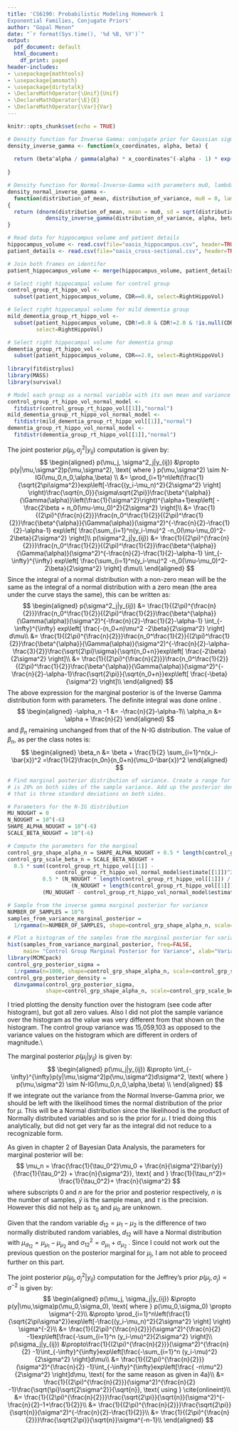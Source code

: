 ```yaml
---
title: 'CS6190: Probabilistic Modeling Homework 1
Exponential Families, Conjugate Priors'
author: "Gopal Menon"
date: "`r format(Sys.time(), '%d %B, %Y')`"
output:
  pdf_document: default
  html_document:
    df_print: paged
header-includes:
- \usepackage{mathtools}
- \usepackage{amsmath}
- \usepackage{dirtytalk}
- \DeclareMathOperator{\Unif}{Unif}
- \DeclareMathOperator{\E}{E}
- \DeclareMathOperator{\Var}{Var}
---
```


```r
knitr::opts_chunk$set(echo = TRUE)
```

\hrule

\section*{Written Part}

\begin{enumerate}
\item \textbf{Expectation of sufficient statistics:} Consider a random variable $X$ from a continuous exponential family with natural parameter $\eta=\left ( \eta_1,\ldots, \eta_n \right)$. Recall this means the pdf is of the form:

$$
p(x) = h(x) \exp\left (\eta \cdot T(x) -A(\eta)\right)
$$

\begin{enumerate}

\item Show that $E\left[ T(x)|\eta\right] = \nabla A(\eta) = \left(\frac{\partial A}{\partial \eta_1}, \ldots,\frac{\partial A}{\partial \eta_d}  \right)$.

\textbf{Hint:} Start with the identity $\int p(x) dx = 1$, and take the derivative with respect to $\eta$.

$$ \begin{aligned} 
\int p(x) dx &= 1\\
\Rightarrow \int h(x) \exp\left (\eta \cdot T(x) -A(\eta)\right) dx &= 1\\
\nabla \left( \int h(x) \exp\left (\eta \cdot T(x) -A(\eta)\right) dx\right) &= 0\\
\int h(x) \exp\left (\eta \cdot T(x) -A(\eta)\right) . \left(T(x) - \nabla A(\eta) \right) dx &= 0\\
\int T(x) h(x) \exp\left (\eta \cdot T(x) -A(\eta)\right)dx &= \nabla A(\eta)\int h(x) \exp\left (\eta \cdot T(x) -A(\eta)\right)dx\\
\int T(x) p(x) dx &= \nabla A(\eta) \int p(x) dx\\
E\left[ T(x)\right] &= \nabla A(\eta)
\end{aligned}
$$

\item Verify this formula works for the Gaussian distribution with unknown mean, $\mu$, and known variance, $\sigma^2$.\\

\textbf{Hint:} Start by thinking about what the natural parameter $\eta$ and the function $A(\eta)$ are, then verify that the expectation of the Gaussian is the same as $\nabla A(\eta)$.

The pdf for a Gaussian distribution with unknown mean, $\mu$, and known variance, $\sigma^2$ is given by:

$$
\begin{aligned} 
p(x) &= \frac{1}{\sqrt{2\pi}\sigma} \exp \left [ -\frac{(x-\mu)^2}{2\sigma^2} \right ]\\
&= \frac{1}{\sqrt{2\pi}} \exp \left [ \ln \left(\frac{1}{\sigma}\right) \right ] \exp \left [ -\frac{(x-\mu)^2}{2\sigma^2} \right ]\\
&= \frac{1}{\sqrt{2\pi}} \exp \left [ -\ln \left(\sigma\right)  -\frac{(x-\mu)^2}{2\sigma^2} \right ]\\
&= \frac{1}{\sqrt{2\pi}} \exp \left [ -\ln \left(\sigma\right) - \frac{x^2}{2\sigma^2} + \frac{2x\mu}{2\sigma^2} -\frac{\mu^2}{2\sigma^2} \right ]\\
&= \frac{1}{\sqrt{2\pi}} \exp \left [ \frac{x\mu}{\sigma^2} - \frac{x^2}{2\sigma^2} - \left (\ln \left(\sigma\right) + \frac{\mu^2}{2\sigma^2} \right) \right]\\
&= \frac{1}{\sqrt{2\pi}} \exp \left [\begin{bmatrix} \frac{\mu}{\sigma^2} \\ \frac{-1}{2\sigma^2} \end{bmatrix} \cdot  \begin{bmatrix} x \\ x^2 \end{bmatrix} - \left (\ln \left(\sigma\right) + \frac{\mu^2}{2\sigma^2} \right) \right ]
\end{aligned}\\
$$

Based on the form of the exponential family pdf, we can see that:
$$
\begin{aligned} 
A(\eta) &= \ln \left(\sigma\right) + \frac{\mu^2}{2\sigma^2}, \\
\eta &= \begin{bmatrix} \frac{\mu}{\sigma^2} \\ \frac{-1}{2\sigma^2} \end{bmatrix}, \text{ and}\\
T(x) &= \begin{bmatrix} x \\ x^2 \end{bmatrix}\\
\end{aligned}\\
$$

Based on the equation for $E\left[T(x)\right]$ above:
$$
\begin{aligned} 
E\left[ T(x)\right] &= \nabla A(\eta)\\
\Rightarrow E \left[ \begin{bmatrix} x \\ x^2 \end{bmatrix}\right] &= \begin{bmatrix}\frac{\partial A}{\partial \eta_1} \\\frac{\partial A}{\partial \eta_2}  \end{bmatrix}, \text{ where }\eta_1 =  \frac{\mu}{\sigma^2}, \text{ and } \eta_2 = \frac{-1}{2\sigma^2}\\
\begin{bmatrix} E\left[x\right] \\ E\left[x^2\right] \end{bmatrix} &= \begin{bmatrix}\frac{\partial \left( \ln \left(\sigma\right) + \frac{\mu^2}{2\sigma^2}  \right)}{\partial \eta_1} \\\frac{\partial \left( \ln \left(\sigma\right) + \frac{\mu^2}{2\sigma^2}  \right)}{\partial \eta_2}  \end{bmatrix}\\
&= \begin{bmatrix}\frac{\partial \left( \ln \left(\sigma\right) + \frac{\sigma^2}{2}\frac{\mu^2}{\sigma^4}  \right)}{\partial \eta_1} \\\frac{\partial \left( \ln \left(\sqrt{\frac{-1}{2\eta_2}}  \right) - \mu^2\eta_2  \right)}{\partial \eta_2}  \end{bmatrix}\\
&= \begin{bmatrix}\frac{\partial \left( \ln \left(\sigma\right) + \frac{\sigma^2}{2}\eta_1^2  \right)}{\partial \eta_1} \\\frac{\partial \left( \ln \left(\frac{i}{\sqrt{2}\sqrt{\eta_2}}  \right) - \mu^2 \eta_2  \right)}{\partial \eta_2}  \end{bmatrix}\\
&= \begin{bmatrix}\frac{\sigma^2}{2}.2\eta_1 \\ \frac{\sqrt{2}\sqrt{\eta_2}}{i}.\frac{i}{\sqrt{2}}.\frac{-1}{2} \eta_2^{\frac{-3}{2}} -\mu^2  \end{bmatrix}\\
&= \begin{bmatrix}\frac{\sigma^2}{2}.2\frac{\mu}{\sigma^2} \\ \frac{-1}{2\eta_2} -\mu^2  \end{bmatrix}\\
&= \begin{bmatrix}\mu \\ \sigma^2 - \mu^2  \end{bmatrix}\\
\Rightarrow E\left[x\right] &= \mu, \text{ and}\\
 E\left[x^2 \right] &= \sigma^2 - \mu^2, \text{ which is not the case since } \sigma^2 = E\left[x^2 \right] - \mu^2
\end{aligned}
$$

\end{enumerate}

\item \textbf{Noninformative priors for the Poisson distribution:} Let $X \sim Pois(\lambda)$. Recall that the pmf of the Poisson is

$$
P(X=k;\lambda)=\frac{\lambda^k e^{-\lambda}}{k!}
$$

\begin{enumerate}

\item Rewrite the above pmf in exponential family form. What is the natural parameter? What is the sufficient statistic?

$$
\begin{aligned} 
P(X=k;\lambda)&=\frac{\lambda^k e^{-\lambda}}{k!}\\
&=\frac{1}{k!}\exp\left(\ln{\lambda^k e^{-\lambda}}\right)\\
&= \frac{1}{k!}\exp\left(k\ln\lambda -\lambda\right)\\
\eta &= \ln \lambda, \text{ natural parameter}\\
h(k) &= k, \text{ sufficient statistic}
\end{aligned}
$$

\item Give at least two different options for noninformative priors for $p(\lambda)$.

\begin{enumerate}

\item \textbf{Uniform Prior:} In this case the prior is

$$
\begin{aligned} 
p(\lambda) &= c, \text{ for } 0\leq x \leq \infty, \text{, where c is a constant}
\end{aligned}
$$



\item \textbf{Jeffrey's Prior:} In this case the prior is

$$
\begin{aligned} 
\mathcal{I}(\lambda) &= E\left[ \left(\frac{\partial}{\partial\lambda} \ln  p(x|\lambda)  \right )^2 \right]\\
&= -E\left[ \frac{\partial^2}{\partial\lambda^2} \ln  p(x|\lambda)  \right]\\
&= -E\left[ \frac{\partial^2}{\partial\lambda^2} \ln  \frac{\lambda^xe^{-\lambda}}{x!}   \right]\\
&= -E\left[ \frac{\partial^2}{\partial\lambda^2} \left ( x \ln \lambda - \lambda - \ln x! \right)   \right]\\
&= E\left[ \frac{\partial}{\partial\lambda}\left( \frac{x}{\lambda} - 1   \right ) \right]\\
&=-E\left[\frac{-x}{\lambda^2}\right]\\
&=E\left[\frac{x}{\lambda^2}\right]\\
&=\frac{1}{\lambda^2}E\left[x\right]\\
&= \frac{1}{\lambda^2} \sum_{i=1}^{\infty} x p(x)\\
&= \frac{1}{\lambda^2} \sum_{i=1}^{\infty} x \frac{\lambda^x e^{-\lambda}}{x!}\\
&= \frac{e^{-\lambda}}{\lambda} \sum_{i=1}^{\infty}\frac{\lambda^{x-1} }{(x-1)!}\\
&= \frac{e^{-\lambda}}{\lambda} \left( \frac{\lambda^0}{0!} + \frac{\lambda^1}{1!} + \frac{\lambda^2}{2!}+\ldots\right)\\
&= \frac{e^{-\lambda}}{\lambda} e^{\lambda}\\
&= \frac{1}{\lambda}\\
p(\lambda) &= \sqrt{\mathcal{I}(\lambda)}\\
&= \sqrt{\frac{1}{\lambda}}
\end{aligned}
$$
\end{enumerate}

\item What are the resulting posteriors for your two options? Are they proper (i.e., can they
be normalized)?
\begin{enumerate}

\item \textbf{Uniform Prior:} 
The posterior is
$$
\begin{aligned} 
p(\lambda|x) &\propto p(x|\lambda)p(\lambda)\\
&= \prod_{i=1}^n \frac{\lambda^{x_i}e^{-\lambda}}{x_i!}.c, \text{based on the assumtion of i.i.d. samples}\\
&\propto\prod_{i=1}^n \frac{\lambda^{x_i}e^{-\lambda}}{x_i!}
\end{aligned}
$$
Even though the prior cannot be normalized, since it will not add up to $1$, the posterior shown above, where the constant $c$ has been dropped, can be normalized. The reason is that the posterior is the product of distributions that can themselves be normalized.

\item \textbf{Jeffrey's Prior:} The posterior is
$$
\begin{aligned} 
p(\lambda|x) &\propto p(x|\lambda)p(\lambda)\\
&= \prod_{i=1}^n \frac{\lambda^{x_i}e^{-\lambda}}{x_i!}.\sqrt{\frac{1}{\lambda}}, \text{based on the assumtion of i.i.d. samples}\\
&=\prod_{i=1}^n \frac{\lambda^{x_i-\frac{1}{2}}e^{-\lambda}}{x_i!}
\end{aligned}
$$
This can be normalized since it is the product of the likelihood, which is a product of Poisson distributions, and so can be normalized, and the prior, which can also be normalized. 
\end{enumerate}

\end{enumerate}

\item \textbf{Non-conjugate priors:} Let $X_i$ be from a Gaussian with known variance $\sigma^2$ and mean $\mu$
with uniform prior, i.e.,

$$
\begin{aligned} 
\mu &\sim Unif(a,b)\\
X_i &\sim N(\mu,\sigma^2)
\end{aligned}
$$
What is the posterior pdf, $p(\mu|x_1,\ldots,x_n;\sigma^2,a,b)$?

\textbf{Hint:} There will be an integral that you won’t be able to analytically solve (just leave it in integral form).

$$
\begin{aligned} 
p(\mu|x_1,\ldots,x_n;\sigma^2,a,b) &= p(x_1,\ldots,x_n|\mu;\sigma^2)p(\mu;a,b)\\
&=\int_{-\infty}^{\infty}p(x|\mu;\sigma^2)p(\mu;a,b)dx\\
&= \int_a^bp(x|\mu;\sigma^2)\frac{1}{b-a}dx\\
&= \frac{1}{b-a}\frac{1}{\sqrt{2\pi}\sigma}\int_a^b \exp\left(-\frac{(x-\mu)^2}{2\sigma^2}\right )dx 
\end{aligned}
$$

\end{enumerate}

\section*{R Coding Part}
\textbf{4a}
```r

# Density function for Inverse Gamma: conjugate prior for Gaussian sigma^2
density_inverse_gamma <- function(x_coordinates, alpha, beta) {
  
  return (beta^alpha / gamma(alpha) * x_coordinates^(-alpha - 1) * exp(-beta / x_coordinates))
  
}

# Density function for Normal-Inverse-Gamma with parameters mu0, lambda, alpha, beta
density_normal_inverse_gamma <- 
  function(distribution_of_mean, distribution_of_variance, mu0 = 0, lambda = 1, alpha = 8, beta = 16)
{
  return (dnorm(distribution_of_mean, mean = mu0, sd = sqrt(distribution_of_variance / lambda)) *
            density_inverse_gamma(distribution_of_variance, alpha, beta))
}

# Read data for hippocampus volume and patient details 
hippocampus_volume <- read.csv(file="oasis_hippocampus.csv", header=TRUE, sep=",")
patient_details <- read.csv(file="oasis_cross-sectional.csv", header=TRUE, sep=",")

# Join both frames on identifer
patient_hippocampus_volume <- merge(hippocampus_volume, patient_details, by="ID")

# Select right hippocampal volume for control group
control_group_rt_hippo_vol <- 
  subset(patient_hippocampus_volume, CDR==0.0, select=RightHippoVol)

# Select right hippocampal volume for mild dementia group
mild_dementia_group_rt_hippo_vol <- 
  subset(patient_hippocampus_volume, CDR!=0.0 & CDR!=2.0 & !is.null(CDR), 
         select=RightHippoVol)

# Select right hippocampal volume for dementia group
dementia_group_rt_hippo_vol <- 
  subset(patient_hippocampus_volume, CDR==2.0, select=RightHippoVol)
  
library(fitdistrplus)
library(MASS)
library(survival)

# Model each group as a normal variable with its own mean and variance  
control_group_rt_hippo_vol_normal_model <- 
  fitdistr(control_group_rt_hippo_vol[[1]],"normal")
mild_dementia_group_rt_hippo_vol_normal_model <- 
  fitdistr(mild_dementia_group_rt_hippo_vol[[1]],"normal")
dementia_group_rt_hippo_vol_normal_model <- 
  fitdistr(dementia_group_rt_hippo_vol[[1]],"normal")
```

The joint posterior $p(\mu_j, \sigma^2_j|y_{ij})$ computation is given by:
$$
\begin{aligned} 
p(\mu_j, \sigma^2_j|y_{ij}) &\propto p(y|\mu,\sigma^2)p(\mu,\sigma^2), \text{ where } p(\mu,\sigma^2) \sim N-IG(\mu_0,n_0,\alpha,\beta) \\
&= \prod_{i=1}^n\left(\frac{1}{\sqrt{2\pi\sigma^2}}exp\left[-\frac{(y_i-\mu_n)^2}{2\sigma^2} \right] \right)\frac{\sqrt{n_0}}{\sigma\sqrt{2\pi}}\frac{\beta^{\alpha}}{\Gamma(\alpha)}\left(\frac{1}{\sigma^2}\right)^{\alpha+1}exp\left[ -\frac{2\beta + n_0(\mu-\mu_0)^2}{2\sigma^2} \right]\\
&= \frac{1}{(2\pi)^{\frac{n}{2}}}\frac{n_0^\frac{1}{2}}{(2\pi)^\frac{1}{2}}\frac{\beta^{\alpha}}{\Gamma(\alpha)}(\sigma^2)^{-\frac{n}{2}-\frac{1}{2}-\alpha-1} exp\left[  \frac{\sum_{i=1}^n(y_i-\mu)^2 -n_0(\mu-\mu_0)^2-2\beta}{2\sigma^2} \right]\\
p(\sigma^2_j|y_{ij}) &= \frac{1}{(2\pi)^{\frac{n}{2}}}\frac{n_0^\frac{1}{2}}{(2\pi)^\frac{1}{2}}\frac{\beta^{\alpha}}{\Gamma(\alpha)}(\sigma^2)^{-\frac{n}{2}-\frac{1}{2}-\alpha-1} \int_{-\infty}^{\infty} exp\left[  \frac{\sum_{i=1}^n(y_i-\mu)^2 -n_0(\mu-\mu_0)^2-2\beta}{2\sigma^2} \right] d\mu\\
\end{aligned}
$$
Since the integral of a normal distribution with a non-zero mean will be the same as the integral of a normal distribution with a zero mean (the area under the curve stays the same), this can be written as:
$$
\begin{aligned} 
p(\sigma^2_j|y_{ij}) &= \frac{1}{(2\pi)^{\frac{n}{2}}}\frac{n_0^\frac{1}{2}}{(2\pi)^\frac{1}{2}}\frac{\beta^{\alpha}}{\Gamma(\alpha)}(\sigma^2)^{-\frac{n}{2}-\frac{1}{2}-\alpha-1} \int_{-\infty}^{\infty} exp\left[  \frac{-(n_0+n)\mu^2 -2\beta}{2\sigma^2} \right] d\mu\\
&= \frac{1}{(2\pi)^{\frac{n}{2}}}\frac{n_0^\frac{1}{2}}{(2\pi)^\frac{1}{2}}\frac{\beta^{\alpha}}{\Gamma(\alpha)}(\sigma^2)^{-\frac{n}{2}-\alpha-\frac{3}{2}}\frac{\sqrt{2\pi}\sigma}{\sqrt{n_0+n}}exp\left[ \frac{-2\beta}{2\sigma^2} \right]\\
&= \frac{1}{(2\pi)^{\frac{n}{2}}}\frac{n_0^\frac{1}{2}}{(2\pi)^\frac{1}{2}}\frac{\beta^{\alpha}}{\Gamma(\alpha)}(\sigma^2)^{-\frac{n}{2}-\alpha-1}\frac{\sqrt{2\pi}}{\sqrt{n_0+n}}exp\left[ \frac{-\beta}{\sigma^2} \right]\\
\end{aligned}
$$
The above expression for the marginal posterior is of the Inverse Gamma distribution form with parameters. The definite integral was done online \cite{onlineint}.
$$
\begin{aligned} 
-\alpha_n -1 &= -\frac{n}{2}-\alpha-1\\
\alpha_n &= \alpha + \frac{n}{2}
\end{aligned} 
$$
and $\beta_n$ remaining unchanged from that of the N-IG distribution. The value of $\beta_n$, as per the class notes is:
$$
\begin{aligned} 
\beta_n &= \beta + \frac{1}{2} \sum_{i=1}^n(x_i-\bar{x})^2 =\frac{1}{2}\frac{n_0n}{n_0+n}(\mu_0-\bar{x})^2
\end{aligned} 
$$
```r
# Find marginal posterior distribution of variance. Create a range for the variance that
# is 20% on both sides of the sample variance. Add up the posterior density for mean value
# that is three standard deviations on both sides.

# Parameters for the N-IG distribution
MU_NOUGHT = 0
N_NOUGHT = 10^(-6)
SHAPE_ALPHA_NOUGHT = 10^(-6)
SCALE_BETA_NOUGHT = 10^(-6)

# Compute the parameters for the marginal 
control_grp_shape_alpha_n = SHAPE_ALPHA_NOUGHT + 0.5 * length(control_group_rt_hippo_vol[[1]])
control_grp_scale_beta_n = SCALE_BETA_NOUGHT + 
  0.5 * sum((control_group_rt_hippo_vol[[1]] - 
               control_group_rt_hippo_vol_normal_model$estimate[[1]])^2) +
           0.5 * (N_NOUGHT * length(control_group_rt_hippo_vol[[1]]) /
                    (N_NOUGHT + length(control_group_rt_hippo_vol[[1]]))) * 
           (MU_NOUGHT - control_group_rt_hippo_vol_normal_model$estimate[[1]])^2

# Sample from the inverse gamma marginal posterior for variance
NUMBER_OF_SAMPLES = 10^6
samples_from_variance_marginal_posterior = 
  1/rgamma(n=NUMBER_OF_SAMPLES, shape=control_grp_shape_alpha_n, scale=control_grp_scale_beta_n)

# Plot a histogram of the samples from the marginal posterior for variance
hist(samples_from_variance_marginal_posterior, freq=FALSE, 
     main= "Control Group Marginal Posterior for Variance", xlab="Variance", ylab="Density", col="blue")
library(MCMCpack)
control_grp_posterior_sigma = 
  1/rgamma(n=1000, shape=control_grp_shape_alpha_n, scale=control_grp_scale_beta_n)
control_grp_posterior_density = 
  dinvgamma(control_grp_posterior_sigma, 
            shape=control_grp_shape_alpha_n, scale=control_grp_scale_beta_n)
```
I tried plotting the density function over the histogram (see code after histogram), but got all zero values. Also I did not plot the sample variance over the histogram as the value was very different from that shown on the histogram. The control group variance was 15,059,103 as opposed to the variance values on the histogram which are different in orders of magnitude.\\

\textbf{4b}

The marginal posterior $p(\mu_j|y_{ij})$ is given by:
$$
\begin{aligned} 
p(\mu_j|y_{ij}) &\propto \int_{-\infty}^{\infty}p(y|\mu,\sigma^2)p(\mu,\sigma^2)d\sigma^2, \text{ where } p(\mu,\sigma^2) \sim N-IG(\mu_0,n_0,\alpha,\beta) \\
\end{aligned}
$$
If we integrate out the variance from the Normal Inverse-Gamma prior, we should be left with the likelihood times the normal distribution of the prior for $\mu$. This will be a Normal distribution since the likelihood is the product of Normally distributed variables and so is the prior for $\mu$. I tried doing this analytically, but did not get very far as the integral did not reduce to a recognizable form. 

As given in chapter 2 of Bayesian Data Analysis\cite{BDA3}, the parameters for marginal posterior will be:
$$
\mu_n = \frac{\frac{1}{\tau_0^2}\mu_0 +  \frac{n}{\sigma^2}\bar{y}}{\frac{1}{\tau_0^2} + \frac{n}{\sigma^2}}, \text{ and } \frac{1}{\tau_n^2}= \frac{1}{\tau_0^2}+ \frac{n}{\sigma^2}
$$
where subscripts $0$ and $n$ are for the prior and posterior respectively, $n$ is the number of samples, $\bar{y}$ is the sample mean, and $\tau$ is the precision. However this did not help as $\tau_0$ and $\mu_0$ are unknown.

\textbf{4c}

Given that the random variable $d_{12} = \mu_1-\mu_2$ is the difference of two normally distributed random variables, $d_{12}$ will have a Normal distribution with $\mu_{d_{12}} = \mu_{\mu_1} - \mu_{\mu_2}$ and $\sigma_{12}^2 = \sigma_{\mu_1} + \sigma_{\mu_2}$ \cite{diffN}. Since I could not work out the previous question on the posterior marginal for $\mu_j$, I am not able to proceed further on this part.

\textbf{5}

The joint posterior $p(\mu_j, \sigma^2_j|y_{ij})$ computation for the Jeffrey's prior $p(\mu_j, \sigma_j) \propto \sigma^{-2}$ is given by:
$$
\begin{aligned} 
p(\mu_j, \sigma_j|y_{ij}) &\propto p(y|\mu,\sigma)p(\mu_0,\sigma_0), \text{ where } p(\mu_0,\sigma_0) \propto \sigma^{-2}\\
&\propto \prod_{i=1}^n\left(\frac{1}{\sqrt{2\pi\sigma^2}}exp\left[-\frac{(y_i-\mu_n)^2}{2\sigma^2} \right] \right) \sigma^{-2}\\
&= \frac{1}{(2\pi)^{\frac{n}{2}}}(\sigma^2)^{\frac{n}{2} -1}exp\left[\frac{-\sum_{i=1}^n (y_i-\mu)^2}{2\sigma^2}  \right]\\
p(\sigma_j|y_{ij}) &\propto\frac{1}{(2\pi)^{\frac{n}{2}}}(\sigma^2)^{\frac{n}{2} -1}\int_{-\infty}^{\infty}exp\left[\frac{-\sum_{i=1}^n (y_i-\mu)^2}{2\sigma^2}  \right]d\mu\\
&= \frac{1}{(2\pi)^{\frac{n}{2}}}(\sigma^2)^{\frac{n}{2} -1}\int_{-\infty}^{\infty}exp\left[\frac{ -n\mu^2}{2\sigma^2}  \right]d\mu, \text{ for the same reason as given in 4a}\\
&= \frac{1}{(2\pi)^{\frac{n}{2}}}(\sigma^2)^{\frac{n}{2} -1}\frac{\sqrt{\pi}\sqrt{2\sigma^2}}{\sqrt{n}}, \text{ using } \cite{onlineint}\\
&= \frac{1}{(2\pi)^{\frac{n}{2}}}\frac{\sqrt{2\pi}}{\sqrt{n}}(\sigma^2)^{-\frac{n}{2}-1+\frac{1}{2}}\\
&= \frac{1}{(2\pi)^{\frac{n}{2}}}\frac{\sqrt{2\pi}}{\sqrt{n}}(\sigma^2)^{-\frac{n}{2}-\frac{1}{2}}\\
&= \frac{1}{(2\pi)^{\frac{n}{2}}}\frac{\sqrt{2\pi}}{\sqrt{n}}\sigma^{-n-1}\\
\end{aligned}
$$



\begin{thebibliography}{9}

\bibitem{onlineint}
\say{Integral Calculator.}\textit{ Integral Calculator With Steps!}, www.integral-calculator.com/.
 
\bibitem{BDA3} 
\say{2.5 Normal Distribution with Known Variance.} \textit{Bayesian Data Analysis}, by Andrew Gelman, CRC Press/Taylor \& Francis, 2013.
  
\bibitem{diffN} 
\say{Normal Difference Distribution.} \textit{Normal Difference Distribution -- from Wolfram Mathworld}, mathworld.wolfram.com/NormalDifferenceDistribution.html.
\end{thebibliography}

